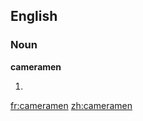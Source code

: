 ==English==

===Noun===
'''cameramen'''

# {{plural of|[[cameraman]]}}

[[fr:cameramen]]
[[zh:cameramen]]